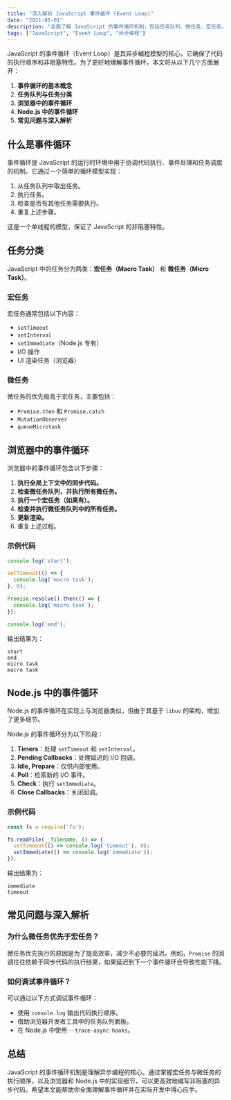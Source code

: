 ```yaml
---
title: "深入解析 JavaScript 事件循环 (Event Loop)"
date: "2021-05-01"
description: "全面了解 JavaScript 的事件循环机制，包括任务队列、微任务、宏任务，以及浏览器与 Node.js 中的实现区别。"
tags: ["JavaScript", "Event Loop", "异步编程"]
---
```


JavaScript 的事件循环（Event Loop）是其异步编程模型的核心，它确保了代码的执行顺序和非阻塞特性。为了更好地理解事件循环，本文将从以下几个方面展开：

1. **事件循环的基本概念**
2. **任务队列与任务分类**
3. **浏览器中的事件循环**
4. **Node.js 中的事件循环**
5. **常见问题与深入解析**

## 什么是事件循环

事件循环是 JavaScript 的运行时环境中用于协调代码执行、事件处理和任务调度的机制。它通过一个简单的循环模型实现：

1. 从任务队列中取出任务。
2. 执行任务。
3. 检查是否有其他任务需要执行。
4. 重复上述步骤。

这是一个单线程的模型，保证了 JavaScript 的非阻塞特性。

## 任务分类

JavaScript 中的任务分为两类：**宏任务（Macro Task）** 和 **微任务（Micro Task）**。

### 宏任务

宏任务通常包括以下内容：

- `setTimeout`
- `setInterval`
- `setImmediate`（Node.js 专有）
- I/O 操作
- UI 渲染任务（浏览器）

### 微任务

微任务的优先级高于宏任务，主要包括：

- `Promise.then` 和 `Promise.catch`
- `MutationObserver`
- `queueMicrotask`

## 浏览器中的事件循环

浏览器中的事件循环包含以下步骤：

1. **执行全局上下文中的同步代码。**
2. **检查微任务队列，并执行所有微任务。**
3. **执行一个宏任务（如果有）。**
4. **检查并执行微任务队列中的所有任务。**
5. **更新渲染。**
6. 重复上述过程。

### 示例代码

```javascript
console.log('start');

setTimeout(() => {
  console.log('macro task');
}, 0);

Promise.resolve().then(() => {
  console.log('micro task');
});

console.log('end');
```

输出结果为：

```
start
end
micro task
macro task
```

## Node.js 中的事件循环

Node.js 的事件循环在实现上与浏览器类似，但由于其基于 `libuv` 的架构，增加了更多细节。

Node.js 的事件循环分为以下阶段：

1. **Timers**：处理 `setTimeout` 和 `setInterval`。
2. **Pending Callbacks**：处理延迟的 I/O 回调。
3. **Idle, Prepare**：仅供内部使用。
4. **Poll**：检索新的 I/O 事件。
5. **Check**：执行 `setImmediate`。
6. **Close Callbacks**：关闭回调。

### 示例代码

```javascript
const fs = require('fs');

fs.readFile(__filename, () => {
  setTimeout(() => console.log('timeout'), 0);
  setImmediate(() => console.log('immediate'));
});
```

输出结果为：

```
immediate
timeout
```

## 常见问题与深入解析

### 为什么微任务优先于宏任务？

微任务优先执行的原因是为了提高效率，减少不必要的延迟。例如，`Promise` 的回调往往依赖于同步代码的执行结果，如果延迟到下一个事件循环会导致性能下降。

### 如何调试事件循环？

可以通过以下方式调试事件循环：

- 使用 `console.log` 输出代码执行顺序。
- 借助浏览器开发者工具中的任务队列面板。
- 在 Node.js 中使用 `--trace-async-hooks`。

## 总结

JavaScript 的事件循环机制是理解异步编程的核心。通过掌握宏任务与微任务的执行顺序，以及浏览器和 Node.js 中的实现细节，可以更高效地编写非阻塞的异步代码。希望本文能帮助你全面理解事件循环并在实际开发中得心应手。
